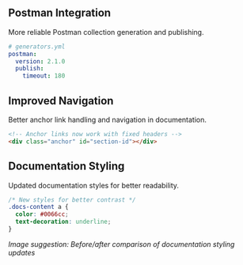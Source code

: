 ## Postman Integration
More reliable Postman collection generation and publishing.

```yaml
# generators.yml
postman:
  version: 2.1.0
  publish:
    timeout: 180
```

## Improved Navigation
Better anchor link handling and navigation in documentation.

```html
<!-- Anchor links now work with fixed headers -->
<div class="anchor" id="section-id"></div>
```

## Documentation Styling
Updated documentation styles for better readability.

```css
/* New styles for better contrast */
.docs-content a {
  color: #0066cc;
  text-decoration: underline;
}
```

_Image suggestion: Before/after comparison of documentation styling updates_